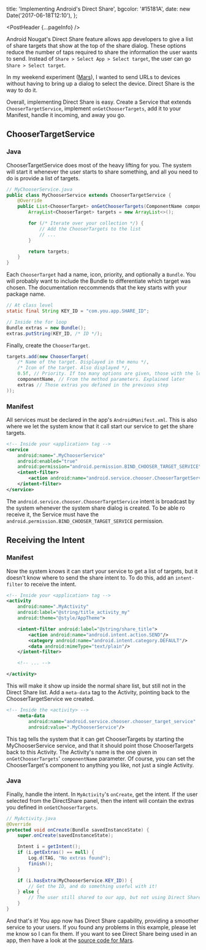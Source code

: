 
  title: 'Implementing Android\'s Direct Share',
  bgcolor: '#15181A',
  date: new Date('2017-06-18T12:10'),
};

<PostHeader {...pageInfo} />

Android Nougat's Direct Share feature allows app developers to give a list of share targets that show at the top of the share dialog. These options reduce the number of taps required to share the information the user wants to send. Instead of `Share > Select App > Select target`, the user can go `Share > Select target`.

In my weekend experiment ([Mars](/projects/mars/)), I wanted to send URLs to devices without having to bring up a dialog to select the device. Direct Share is the way to do it.

Overall, implementing Direct Share is easy. Create a Service that extends `ChooserTargetService`, implement `onGetChooserTargets`, add it to your Manifest, handle it incoming, and away you go.

## ChooserTargetService

### Java

ChooserTargetService does most of the heavy lifting for you. The system will start it whenever the user starts to share something, and all you need to do is provide a list of targets.

```java
// MyChooserService.java
public class MyChooserService extends ChooserTargetService {
    @Override
    public List<ChooserTarget> onGetChooserTargets(ComponentName componentName, IntentFilter intentFilter) {
        ArrayList<ChooserTarget> targets = new ArrayList<>();

        for (/* Iterate over your collection */) {
            // Add the ChooserTargets to the list
            // ...
        }

        return targets;
    }
}
```

Each `ChooserTarget` had a name, icon, priority, and optionally a `Bundle`. You will probably want to include the Bundle to differentiate which target was chosen. The documentation reccommends that the key starts with your package name.


```java
// At class level
static final String KEY_ID = "com.you.app.SHARE_ID";

// Inside the for loop
Bundle extras = new Bundle();
extras.putString(KEY_ID, /* ID */);
```

Finally, create the `ChooserTarget`.

```java
targets.add(new ChooserTarget(
    /* Name of the target. Displayed in the menu */,
    /* Icon of the target. Also displayed */,
    0.5f, // Priority. If too many options are given, those with the lowest priority are removed first.
    componentName, // From the method parameters. Explained later
    extras // Those extras you defined in the previous step
));
```

### Manifest

All services must be declared in the app's `AndroidManifest.xml`. This is also where we let the system know that it call start our service to get the share targets.

```xml
<!-- Inside your <application> tag -->
<service
    android:name=".MyChooserService"
    android:enabled="true"
    android:permission="android.permission.BIND_CHOOSER_TARGET_SERVICE">
    <intent-filter>
        <action android:name="android.service.chooser.ChooserTargetService"/>
    </intent-filter>
</service>
```

The `android.service.chooser.ChooserTargetService` intent is broadcast by the system whenever the system share dialog is created. To be able ro receive it, the Service must have the `android.permission.BIND_CHOOSER_TARGET_SERVICE` permission.

## Receiving the Intent

### Manifest

Now the system knows it can start your service to get a list of targets, but it doesn't know where to send the share intent to. To do this, add an `intent-filter` to receive the intent.

```xml
<!-- Inside your <application> tag -->
<activity
    android:name=".MyActivity"
    android:label="@string/title_activity_my"
    android:theme="@style/AppTheme">

    <intent-filter android:label="@string/share_title">
        <action android:name="android.intent.action.SEND"/>
        <category android:name="android.intent.category.DEFAULT"/>
        <data android:mimeType="text/plain"/>
    </intent-filter>

    <!-- ... -->

</activity>
```

This will make it show up inside the normal share list, but still not in the Direct Share list. Add a `meta-data` tag to the Activity, pointing back to the ChooserTargetService we created.

```xml
<!-- Inside the <activity> -->
    <meta-data
        android:name="android.service.chooser.chooser_target_service"
        android:value=".MyChooserService"/>
```

This tag tells the system that it can get ChooserTargets by starting the MyChooserService service, and that it should point those ChooserTargets back to this Activity. The Activity's name is the one given in `onGetChooserTargets`' `componentName` parameter. Of course, you can set the ChooserTarget's component to anything you like, not just a single Activity.

### Java

Finally, handle the intent. In `MyActivity`'s `onCreate`, get the intent. If the user selected from the DirectShare panel, then the intent will contain the extras you defined in `onGetChooserTargets`.

```java
// MyActivity.java
@Override
protected void onCreate(Bundle savedInstanceState) {
    super.onCreate(savedInstanceState);

    Intent i = getIntent();
    if (i.getExtras() == null) {
        Log.d(TAG, "No extras found");
        finish();
    }

    if (i.hasExtra(MyChooserService.KEY_ID)) {
        // Get the ID, and do something useful with it!
    } else {
        // The user still shared to our app, but not using Direct Share
    }
}
```

And that's it! You app now has Direct Share capability, providing a smoother service to your users. If you found any problems in this example, please let me know so I can fix them. If you want to see Direct Share being used in an app, then have a look at the [source code for Mars](https://github.com/s-thom/MarsAndroid).
